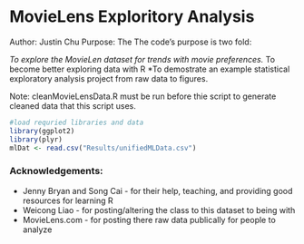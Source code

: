 MovieLens Exploritory Analysis
========================================================
Author: Justin Chu
Purpose: The The code's purpose is two fold:

  *To explore the MovieLen dataset for trends with movie preferences.
  *To become better exploring data with R
  *To demostrate an example statistical exploratory analysis project from raw data to figures.

Note: cleanMovieLensData.R must be run before thie script to generate cleaned data that this script uses.

```r
#load requried libraries and data
library(ggplot2)
library(plyr)
mlDat <- read.csv("Results/unifiedMLData.csv")
```



### Acknowledgements:

* Jenny Bryan and Song Cai - for their help, teaching, and providing good resources for learning R
* Weicong Liao - for posting/altering the class to this dataset to being with
* MovieLens.com - for posting there raw data publically for people to analyze
